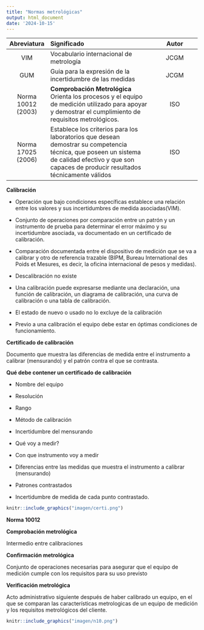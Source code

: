 ```yaml
---
title: "Normas metrológicas"
output: html_document
date: '2024-10-15'
---
```


|**Abreviatura**|**Significado**|**Autor**|
|:---------:|:--------------------------------------------------|:--------------------:|
|     VIM   |Vocabulario internacional de metrología  |JCGM|
| GUM       |Guia para la expresión de la incertidumbre de las medidas|JCGM|
|Norma 10012 (2003)|**Comprobación Metrológica** Orienta los procesos y el equipo de medición utilizado para apoyar y demostrar el cumplimiento de requisitos metrológicos.|   ISO  |
|Norma 17025 (2006)|Establece los criterios para los laboratorios que desean demostrar su competencia técnica, que poseen un sistema de calidad efectivo y que son capaces de producir resultados técnicamente válidos|    ISO   |



**Calibración**


- Operación que bajo condiciones específicas establece una relación entre los valores y sus incertidumbres de medida asociadas(VIM).

- Conjunto de operaciones por comparación entre un patrón y un instrumento de prueba para determinar el error máximo y su incertidumbre asociada, va documentado en un certificado de calibración.

- Comparación documentada entre el dispositivo de medición que se va a calibrar y otro de referencia trazable (BIPM, Bureau International des Poids et Mesures, es decir, la oficina internacional de pesos y medidas).

- Descalibración no existe

- Una calibración puede expresarse mediante una declaración, una función de calibración, un diagrama de calibración, una curva de calibración o una tabla de calibración.

- El estado de nuevo o usado no lo excluye de la calibración 

- Previo a una calibración el equipo debe estar en óptimas condiciones de funcionamiento.



**Certificado de calibración**

Documento que muestra las diferencias de medida entre el instrumento a calibrar (mensurando) y el patrón contra el que se contrasta. 



**Qué debe contener un certificado de calibración**

- Nombre del equipo

- Resolución

- Rango 

- Método de calibración

- Incertidumbre del mensurando 

- Qué voy a medir?

- Con que instrumento voy a medir

- Diferencias entre las medidas que muestra el instrumento a calibrar (mensurando)

- Patrones contrastados

- Incertidumbre de medida de cada punto contrastado.


```r
knitr::include_graphics("imagen/certi.png")
```


**Norma 10012**

**Comprobación metrológica**

Intermedio entre calibraciones


**Confirmación metrológica**

Conjunto de operaciones necesarias para asegurar que el equipo de medición cumple con los requisitos para su uso previsto 


**Verificación metrológica**

Acto administrativo siguiente después de haber calibrado un equipo, en el que se comparan las características metrologicas de un equipo de medición y los requisitos metrológicos del cliente.


```r
knitr::include_graphics("imagen/n10.png")
```













